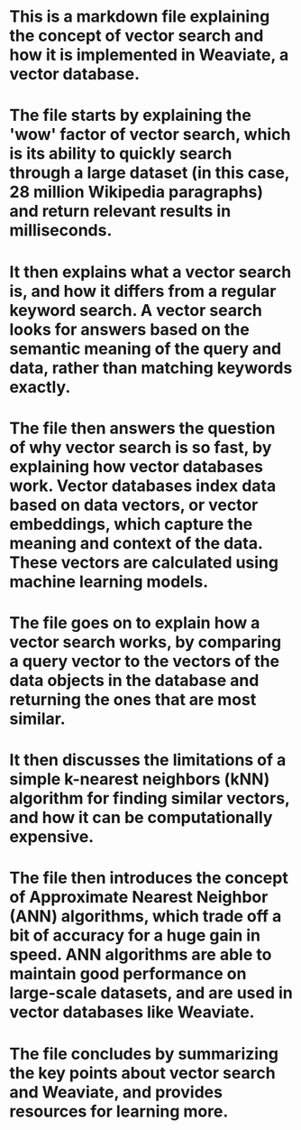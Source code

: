 # This is a markdown file explaining the concept of vector search and how it is implemented in Weaviate, a vector database.

# The file starts by explaining the 'wow' factor of vector search, which is its ability to quickly search through a large dataset (in this case, 28 million Wikipedia paragraphs) and return relevant results in milliseconds.

# It then explains what a vector search is, and how it differs from a regular keyword search. A vector search looks for answers based on the semantic meaning of the query and data, rather than matching keywords exactly.

# The file then answers the question of why vector search is so fast, by explaining how vector databases work. Vector databases index data based on data vectors, or vector embeddings, which capture the meaning and context of the data. These vectors are calculated using machine learning models.

# The file goes on to explain how a vector search works, by comparing a query vector to the vectors of the data objects in the database and returning the ones that are most similar.

# It then discusses the limitations of a simple k-nearest neighbors (kNN) algorithm for finding similar vectors, and how it can be computationally expensive.

# The file then introduces the concept of Approximate Nearest Neighbor (ANN) algorithms, which trade off a bit of accuracy for a huge gain in speed. ANN algorithms are able to maintain good performance on large-scale datasets, and are used in vector databases like Weaviate.

# The file concludes by summarizing the key points about vector search and Weaviate, and provides resources for learning more.

